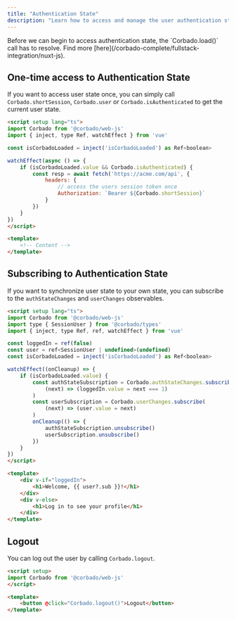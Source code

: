 ```yaml
---
title: "Authentication State"
description: "Learn how to access and manage the user authentication state on the in your Nuxt.js application."
---
```


<Warning>
    Before we can begin to access authentication state, the `Corbado.load()` call has to resolve.
    Find more [here](/corbado-complete/fullstack-integration/nuxt-js).
</Warning>

## One-time access to Authentication State

If you want to access user state once, you can simply call `Corbado.shortSession`,
`Corbado.user` or `Corbado.isAuthenticated` to get the current user state.

```html UserInformation.vue
<script setup lang="ts">
import Corbado from '@corbado/web-js'
import { inject, type Ref, watchEffect } from 'vue'

const isCorbadoLoaded = inject('isCorbadoLoaded') as Ref<boolean>

watchEffect(async () => {
    if (isCorbadoLoaded.value && Corbado.isAuthenticated) {
        const resp = await fetch('https://acme.com/api', {
            headers: {
                // access the users session token once
                Authorization: `Bearer ${Corbado.shortSession}`
            }
        })
    }
})
</script>

<template>
    <!-- Content -->
</template>
```

## Subscribing to Authentication State

If you want to synchronize user state to your own state, you can subscribe to the `authStateChanges` and `userChanges` observables.

```html UserInformation.vue
<script setup lang="ts">
import Corbado from '@corbado/web-js'
import type { SessionUser } from '@corbado/types'
import { inject, type Ref, ref, watchEffect } from 'vue'

const loggedIn = ref(false)
const user = ref<SessionUser | undefined>(undefined)
const isCorbadoLoaded = inject('isCorbadoLoaded') as Ref<boolean>

watchEffect((onCleanup) => {
    if (isCorbadoLoaded.value) {
        const authStateSubscription = Corbado.authStateChanges.subscribe(
            (next) => (loggedIn.value = next === 1)
        )
        const userSubscription = Corbado.userChanges.subscribe(
            (next) => (user.value = next)
        )
        onCleanup(() => {
            authStateSubscription.unsubscribe()
            userSubscription.unsubscribe()
        })
    }
})
</script>

<template>
    <div v-if="loggedIn">
        <h1>Welcome, {{ user?.sub }}!</h1>
    </div>
    <div v-else>
        <h1>Log in to see your profile</h1>
    </div>
</template>
```

## Logout

You can log out the user by calling `Corbado.logout`.

```html routes/+page.svelte
<script setup>
import Corbado from '@corbado/web-js'
</script>

<template>
    <button @click="Corbado.logout()">Logout</button>
</template>
```